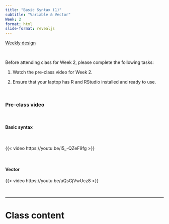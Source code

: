 ```yaml
---
title: "Basic Syntax (1)"
subtitle: "Variable & Vector" 
Week: 2
format: html
slide-format: revealjs
---
```


[Weekly design](https://changjunlee.com/teaching/ds101/weekly/)

<br>

Before attending class for Week 2, please complete the following tasks:

1.  Watch the pre-class video for Week 2.

2.  Ensure that your laptop has R and RStudio installed and ready to use.

<br>

### Pre-class video

<br> 

#### Basic syntax

<br> 

{{< video https://youtu.be/I5_-QZeF9fg >}}

<br> 

#### Vector

{{< video https://youtu.be/uQsGjVwUcz8 >}}

<br> 

---

# Class content


